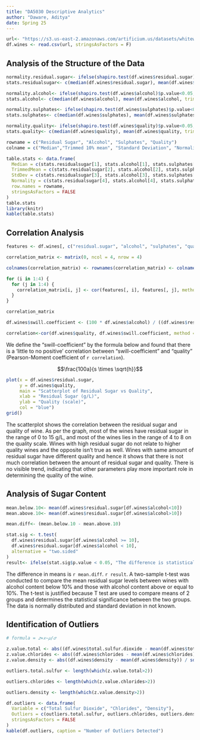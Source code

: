 ```yaml
---
title: "DA5030 Descriptive Analytics"
author: "Daware, Aditya"
date: Spring 25
---
```




```r
url<- "https://s3.us-east-2.amazonaws.com/artificium.us/datasets/whitewines.csv"
df.wines <- read.csv(url, stringsAsFactors = F)

```

## Analysis of the Structure of the Data
```r
normality.residual.sugar<- ifelse(shapiro.test(df.wines$residual.sugar)$p.value<0.05, "Yes", "No")
stats.residualsugar<- c(median(df.wines$residual.sugar), mean(df.wines$residual.sugar, trim=0.1), sd(df.wines$residual.sugar), normality.residual.sugar)

normality.alcohol<- ifelse(shapiro.test(df.wines$alcohol)$p.value<0.05, "Yes", "No")
stats.alcohol<- c(median(df.wines$alcohol), mean(df.wines$alcohol, trim=0.1), sd(df.wines$alcohol), normality.alcohol)

normality.sulphates<- ifelse(shapiro.test(df.wines$sulphates)$p.value<0.05, "Yes", "No")
stats.sulphates<- c(median(df.wines$sulphates), mean(df.wines$sulphates, trim=0.1), sd(df.wines$sulphates), normality.sulphates)

normality.quality<- ifelse(shapiro.test(df.wines$quality)$p.value<0.05, "Yes", "No")
stats.quality<- c(median(df.wines$quality), mean(df.wines$quality, trim=0.1), sd(df.wines$quality), normality.quality)

```

```r

rowname = c("Residual Sugar", "Alcohol", "Sulphates", "Quality")
colname = c("Median","Trimmed 10% mean", "Standard Deviation", "Normality")

table.stats <- data.frame(
  Median = c(stats.residualsugar[1], stats.alcohol[1], stats.sulphates[1], stats.quality[1]),
  TrimmedMean = c(stats.residualsugar[2], stats.alcohol[2], stats.sulphates[2], stats.quality[2]),
  StdDev = c(stats.residualsugar[3], stats.alcohol[3], stats.sulphates[3], stats.quality[3]),
  Normality = c(stats.residualsugar[4], stats.alcohol[4], stats.sulphates[4], stats.quality[4]), 
  row.names = rowname,
  stringsAsFactors = FALSE
)
table.stats
library(knitr)
kable(table.stats)
```

## Correlation Analysis

```r
features <- df.wines[, c("residual.sugar", "alcohol", "sulphates", "quality")]

correlation_matrix <- matrix(0, ncol = 4, nrow = 4)

colnames(correlation_matrix) <- rownames(correlation_matrix) <- colnames(features)

for (i in 1:4) {
  for (j in 1:4) {
    correlation_matrix[i, j] <- cor(features[, i], features[, j], method = "spearman")
  }
}

correlation_matrix
```

```r
df.wines$swill.coefficient <- (100 * df.wines$alcohol) / ((df.wines$residual.sugar) * sqrt(df.wines$sulphates))

correlation<-cor(df.wines$quality, df.wines$swill.coefficient, method =  "pearson")
```
We define the "swill-coefficient" by the formula below and found that there is a 'little to no positive' correlation between "swill-coefficient" and "quality" (Pearson-Moment coefficient of `r correlation`).

$$\frac{100a}{s \times \sqrt{h}}$$

```r
plot(x = df.wines$residual.sugar, 
     y = df.wines$quality,
     main = "Scatterplot of Residual Sugar vs Quality",
     xlab = "Residual Sugar (g/L)",
     ylab = "Quality (scale)",
     col = "blue")
grid()

```
The scatterplot shows the correlation between the residual sugar and quality of wine. As per the graph, most of the wines have residual sugar in the range of 0 to 15 g/L, and most of the wines lies in the range of 4 to 8 on the quality scale. Wines with high residual sugar do not relate to higher quality wines and the opposite isn't true as well. Wines with same amount of residual sugar have different quality and hence it shows that there is not much correlation between the amount of residual sugar and quality. There is no visible trend, indicating that other parameters play more important role in determining the quality of the wine.


## Analysis of Sugar Content
```r

mean.below.10<- mean(df.wines$residual.sugar[df.wines$alcohol<10])
mean.above.10<- mean(df.wines$residual.sugar[df.wines$alcohol>10])

mean.diff<- (mean.below.10 - mean.above.10)

stat.sig <- t.test(
  df.wines$residual.sugar[df.wines$alcohol >= 10],
  df.wines$residual.sugar[df.wines$alcohol < 10],
  alternative = "two.sided"
)
result<- ifelse(stat.sig$p.value < 0.05, "The difference is statistically significant", "The difference is not statistically significant")


```
The difference in means is `r mean.diff`. `r result`. A two-sample t-test was conducted to compare the mean residual sugar levels between wines with alcohol content below 10% and those with alcohol content above or equal to 10%. The t-test is justified because T test are used to compare means of 2 groups and determines the statistical significance between the two groups. The data is normally distributed and standard deviation in not known.

## Identification of Outliers

```r

# formula = 𝑧=𝑥−𝜇/𝜎

z.value.total <- abs((df.wines$total.sulfur.dioxide - mean(df.wines$total.sulfur.dioxide)) / sd(df.wines$total.sulfur.dioxide))
z.value.chlorides <- abs((df.wines$chlorides - mean(df.wines$chlorides)) / sd(df.wines$chlorides))
z.value.density <- abs((df.wines$density - mean(df.wines$density)) / sd(df.wines$density))

outliers.total.sulfur <- length(which(z.value.total>2))

outliers.chlorides <- length(which(z.value.chlorides>2))

outliers.density <- length(which(z.value.density>2))

df.outliers <- data.frame(
  Variable = c("Total Sulfur Dioxide", "Chlorides", "Density"),
  Outliers = c(outliers.total.sulfur, outliers.chlorides, outliers.density),
  stringsAsFactors = FALSE
)
kable(df.outliers, caption = "Number of Outliers Detected")
```



